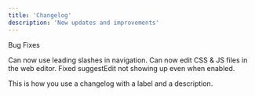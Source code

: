 ```yaml
---
title: 'Changelog'
description: 'New updates and improvements'
---
```


<Update label="October 2024" description="v0.1.1">
  Bug Fixes

  Can now use leading slashes in navigation.
  Can now edit CSS & JS files in the web editor.
  Fixed suggestEdit not showing up even when enabled.
</Update>

<Update label="July 2024" description="v0.1.0">
  This is how you use a changelog with a label
  and a description.
</Update>
